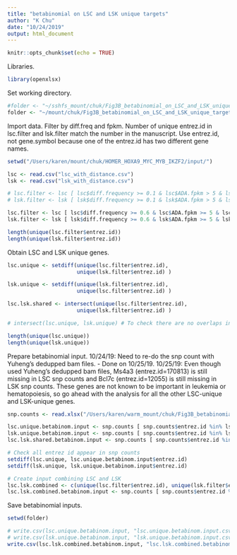 ```yaml
---
title: "betabinomial on LSC and LSK unique targets"
author: "K Chu"
date: "10/24/2019"
output: html_document
---
```


```r
knitr::opts_chunk$set(echo = TRUE)
```

Libraries.

```r
library(openxlsx)
```

Set working directory.

```r
#folder <- "~/sshfs_mount/chuk/Fig3B_betabinomial_on_LSC_and_LSK_unique_targets/"
folder <- "~/mount/chuk/Fig3B_betabinomial_on_LSC_and_LSK_unique_targets/"
```

Import data.
Filter by diff.freq and fpkm.
Number of unique entrez.id in lsc.filter and lsk.filter match the number in the manuscript.
Use entrez.id, not gene.symbol because one of the entrez.id has two different gene names.

```r
setwd("/Users/karen/mount/chuk/HOMER_HOXA9_MYC_MYB_IKZF2/input/")

lsc <- read.csv("lsc_with_distance.csv")
lsk <- read.csv("lsk_with_distance.csv")

# lsc.filter <- lsc [ lsc$diff.frequency >= 0.1 & lsc$ADA.fpkm > 5 & lsc$DCD.fpkm > 5 & lsc$MIG.fpkm > 5, ]
# lsk.filter <- lsk [ lsk$diff.frequency >= 0.1 & lsk$ADA.fpkm > 5 & lsk$DCD.fpkm > 5 & lsk$MIG.fpkm > 5, ]

lsc.filter <- lsc [ lsc$diff.frequency >= 0.6 & lsc$ADA.fpkm >= 5 & lsc$DCD.fpkm >= 5 & lsc$MIG.fpkm >= 5, ]
lsk.filter <- lsk [ lsk$diff.frequency >= 0.6 & lsk$ADA.fpkm >= 5 & lsk$DCD.fpkm >= 5 & lsk$MIG.fpkm >= 5, ]

length(unique(lsc.filter$entrez.id))
length(unique(lsk.filter$entrez.id))
```

Obtain LSC and LSK unique genes.

```r
lsc.unique <- setdiff(unique(lsc.filter$entrez.id),
                      unique(lsk.filter$entrez.id) )

lsk.unique <- setdiff(unique(lsk.filter$entrez.id),
                      unique(lsc.filter$entrez.id) )

lsc.lsk.shared <- intersect(unique(lsc.filter$entrez.id),
                      unique(lsk.filter$entrez.id) )

# intersect(lsc.unique, lsk.unique) # To check there are no overlaps in the gene lists.

length(unique(lsc.unique))
length(unique(lsk.unique))
```

Prepare betabinomial input.
10/24/19: Need to re-do the snp count with Yuheng's dedupped bam files. - Done on 10/25/19.
10/25/19: Even though used Yuheng's dedupped bam files, Ms4a3 (entrez.id=170813) is still missing in LSC snp counts and Bcl7c (entrez.id=12055) is still missing in LSK snp counts.
These genes are not known to be important in leukemia or hematopoiesis, so go ahead with the analysis for all the other LSC-unique and LSK-unique genes.

```r
snp.counts <- read.xlsx("/Users/karen/warm_mount/chuk/Fig3B_betabinomial_on_LSC_and_LSK_unique_targets/Yuheng_files/Mouse_LSC_LSK_ADA_DCD_MIG_snps_count_dedupped_KNOWN_SNPs_removed.xlsx")

lsc.unique.betabinom.input <- snp.counts [ snp.counts$entrez.id %in% lsc.unique, ]
lsk.unique.betabinom.input <- snp.counts [ snp.counts$entrez.id %in% lsk.unique, ]
lsc.lsk.shared.betabinom.input <- snp.counts [ snp.counts$entrez.id %in% lsc.lsk.shared, ]

# Check all entrez id appear in snp counts
setdiff(lsc.unique, lsc.unique.betabinom.input$entrez.id)
setdiff(lsk.unique, lsk.unique.betabinom.input$entrez.id)

# Create input combining LSC and LSK
lsc.lsk.combined <- c(unique(lsc.filter$entrez.id), unique(lsk.filter$entrez.id))
lsc.lsk.combined.betabinom.input <- snp.counts [ snp.counts$entrez.id %in% lsc.lsk.combined, ]
```

Save betabinomial inputs.

```r
setwd(folder)

# write.csv(lsc.unique.betabinom.input, "lsc.unique.betabinom.input.csv", row.names = FALSE)
# write.csv(lsk.unique.betabinom.input, "lsk.unique.betabinom.input.csv", row.names = FALSE)
write.csv(lsc.lsk.combined.betabinom.input, "lsc.lsk.combined.betabinom.input_diff.freq_greaterthanequal_0.6.csv", row.names = FALSE)
```



















